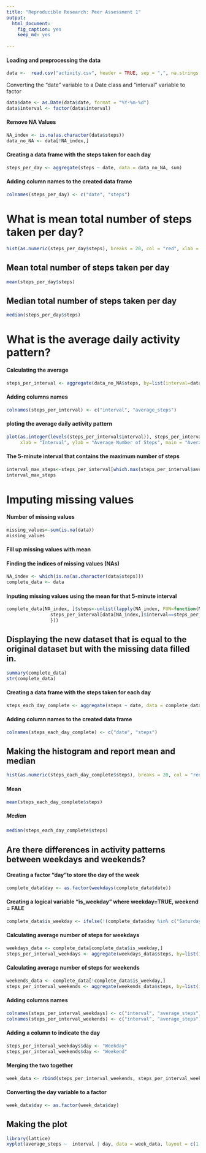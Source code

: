 ```yaml
---
title: "Reproducible Research: Peer Assessment 1"
output: 
  html_document:
    fig_caption: yes
    keep_md: yes
    
---
```



#### Loading and preprocessing the data
```r
data <-  read.csv("activity.csv", header = TRUE, sep = ",", na.strings = "NA")
```

 Converting the "date" variable to a Date class and "interval" variable to factor
```r
data$date <- as.Date(data$date, format = "%Y-%m-%d")
data$interval <- factor(data$interval)
```

#### Remove NA Values
```r
NA_index <- is.na(as.character(data$steps))
data_no_NA <- data[!NA_index,]
```

#### Creating a data frame with the steps taken for each day
```r
steps_per_day <- aggregate(steps ~ date, data = data_no_NA, sum)
```
#### Adding column names to the created data frame
```r
colnames(steps_per_day) <- c("date", "steps")
```
# What is mean total number of steps taken per day?
```r
hist(as.numeric(steps_per_day$steps), breaks = 20, col = "red", xlab = "Number of Steps", main= "Histogram of the total number of steps taken per day")
```

## Mean total number of steps taken per day
```r
mean(steps_per_day$steps)
```
## Median total number of steps taken per day
```r
median(steps_per_day$steps)
```

# What is the average daily activity pattern?
#### Calculating the average
```r
steps_per_interval <- aggregate(data_no_NA$steps, by=list(interval=data_no_NA$interval), FUN=mean)
```

#### Adding columns names
```r
colnames(steps_per_interval) <- c("interval", "average_steps")
```

#### ploting the average daily activity pattern 
```r
plot(as.integer(levels(steps_per_interval$interval)), steps_per_interval$average_steps, type="l",
     xlab = "Interval", ylab = "Average Number of Steps", main = "Average Daily Activity Pattern",  col ="blue")
```

#### The 5-minute interval that contains the maximum number of steps
```r
interval_max_steps<-steps_per_interval[which.max(steps_per_interval$average_steps),]$interval
interval_max_steps
```

# Imputing missing values
#### Number of missing values
```r
missing_values<-sum(is.na(data))
missing_values
```
#### Fill up missing values with mean
#### Finding the indices of missing values (NAs)
```r
NA_index <- which(is.na(as.character(data$steps)))
complete_data <- data
```
#### Inputing missing values using the mean for that 5-minute interval
```r
complete_data[NA_index, ]$steps<-unlist(lapply(NA_index, FUN=function(NA_index){
                steps_per_interval[data[NA_index,]$interval==steps_per_interval$interval,]$average_steps
                }))
```
## Displaying the new dataset that is equal to the original dataset but with the missing data filled in.
```r
summary(complete_data)
str(complete_data)
```
#### Creating a data frame with the steps taken for each day
```r
steps_each_day_complete <- aggregate(steps ~ date, data = complete_data, sum)
```
#### Adding column names to the created data frame
```r
colnames(steps_each_day_complete) <- c("date", "steps")
```
## Making the histogram and report mean and median
```r
hist(as.numeric(steps_each_day_complete$steps), breaks = 20, col = "red", xlab = "Number of Steps", main= "Histogram of the total number of steps taken each day")
```
#### Mean
```r
mean(steps_each_day_complete$steps)
```
##### Median
```r
median(steps_each_day_complete$steps)
```
## Are there differences in activity patterns between weekdays and weekends?
 
#### Creating a factor "day "to store the day of the week
```r
complete_data$day <- as.factor(weekdays(complete_data$date))
```
#### Creating a logical variable "is_weekday" where weekday=TRUE, weekend = FALE
```r
complete_data$is_weekday <- ifelse(!(complete_data$day %in% c("Saturday","Sunday")), TRUE, FALSE) 
```

#### Calculating average number of steps for weekdays
```r
weekdays_data <- complete_data[complete_data$is_weekday,]
steps_per_interval_weekdays <- aggregate(weekdays_data$steps, by=list(interval=weekdays_data$interval), FUN=mean)
```

#### Calculating average number of steps for weekends
```r
weekends_data <- complete_data[!complete_data$is_weekday,]
steps_per_interval_weekends <- aggregate(weekends_data$steps, by=list(interval=weekends_data$interval), FUN=mean)
```
#### Adding columns names
```r
colnames(steps_per_interval_weekdays) <- c("interval", "average_steps")
colnames(steps_per_interval_weekends) <- c("interval", "average_steps")
```
#### Adding a column to indicate the day
```r
steps_per_interval_weekdays$day <- "Weekday"
steps_per_interval_weekends$day <- "Weekend"
```
#### Merging the two together
```r
week_data <- rbind(steps_per_interval_weekends, steps_per_interval_weekdays)
```
#### Converting the day variable to a factor
```r
week_data$day <- as.factor(week_data$day)
```
## Making the plot
```r
library(lattice)
xyplot(average_steps ~  interval | day, data = week_data, layout = c(1,2), type ="l", ylab="Number of Steps")
```